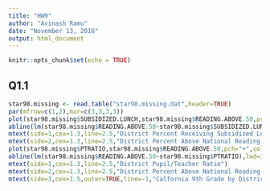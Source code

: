 ```yaml
---
title: "HW9"
author: "Avinash Ramu"
date: "November 13, 2016"
output: html_document
---
```


```r
knitr::opts_chunk$set(echo = TRUE)
```

## Q1.1

```r
star98.missing <- read.table("star98.missing.dat",header=TRUE)
par(mfrow=c(1,2),mar=c(3,3,3,3))
plot(star98.missing$SUBSIDIZED.LUNCH,star98.missing$READING.ABOVE.50,pch="+",col="blue")
abline(lm(star98.missing$READING.ABOVE.50~star98.missing$SUBSIDIZED.LUNCH),lwd=3)
mtext(side=1,cex=1.3,line=2.5,"District Percent Receiving Subsidized Lunch")
mtext(side=2,cex=1.3,line=2.5,"District Percent Above National Reading Median")
plot(star98.missing$PTRATIO,star98.missing$READING.ABOVE.50,pch="+",col="blue")
abline(lm(star98.missing$READING.ABOVE.50~star98.missing$PTRATIO),lwd=3)
mtext(side=1,cex=1.3,line=2.5,"District Pupil/Teacher Ratio")
mtext(side=2,cex=1.3,line=2.5,"District Percent Above National Reading Median")
mtext(side=3,cex=1.5,outer=TRUE,line=-1,"Calfornia 9th Grade by District, 1998")
```